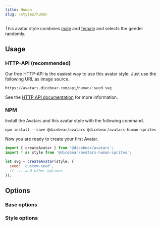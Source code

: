 ```yaml
---
title: Human
slug: /styles/human
---
```



<Examples style={style} />

This avatar style combines [male](https://www.npmjs.com/package/@dicebear/avatars-male-sprites) and
[female](https://www.npmjs.com/package/@dicebear/avatars-female-sprites) and selects the gender randomly.

## Usage

### HTTP-API (recommended)

Our free HTTP-API is the easiest way to use this avatar style. Just use the following URL as image source.

    https://avatars.dicebear.com/api/human/:seed.svg

See the [HTTP API documentation](/docs/http-api) for more information.

### NPM

Install the Avatars and this avatar style with the following command.

    npm install --save @dicebear/avatars @dicebear/avatars-human-sprites

Now you are ready to create your first Avatar.

```js
import { createAvatar } from '@dicebear/avatars';
import * as style from '@dicebear/avatars-human-sprites';

let svg = createAvatar(style, {
  seed: 'custom-seed',
  // ... and other options
});
```

## Options

### Base options

<Options schema={coreSchema} />

### Style options

<Options schema={style.schema} />
